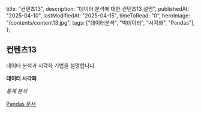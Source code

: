   title: "컨텐츠13",
  description: "데이터 분석에 대한 컨텐츠13 설명",
  publishedAt: "2025-04-10",
  lastModifiedAt: "2025-04-15",
  timeToRead: "0",
  heroImage: "/contents/content13.jpg",
  tags: ["데이터분석", "빅데이터", "시각화", "Pandas"],
};

## 컨텐츠13

데이터 분석과 시각화 기법을 설명합니다.

**데이터 시각화**

_통계 분석_

[Pandas 문서](https://pandas.pydata.org)
